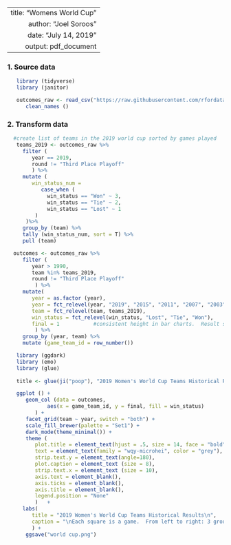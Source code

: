 ----
   title: "Womens World Cup"
   author: "Joel Soroos"
   date: "July 14, 2019"
   output: pdf_document
---

### 1. Source data
```r

   library (tidyverse)
   library (janitor) 

   outcomes_raw <- read_csv("https://raw.githubusercontent.com/rfordatascience/tidytuesday/master/data/2019/2019-07-09/wwc_outcomes.csv") %>%
      clean_names () 
```
   
### 2. Transform data
```r

  #create list of teams in the 2019 world cup sorted by games played
   teams_2019 <- outcomes_raw %>%
     filter (
        year == 2019,
        round != "Third Place Playoff" 
        ) %>%
     mutate (
        win_status_num = 
           case_when (
             win_status == "Won" ~ 3,
             win_status == "Tie" ~ 2,
             win_status == "Lost" ~ 1
         )
      )%>%
     group_by (team) %>%
     tally (win_status_num, sort = T) %>%
     pull (team)

  outcomes <- outcomes_raw %>%
     filter (
        year > 1990,
        team %in% teams_2019,
        round != "Third Place Playoff" 
         ) %>%
     mutate(
        year = as.factor (year),
        year = fct_relevel(year, "2019", "2015", "2011", "2007", "2003", "1999", "1995", "1991"), 
        team = fct_relevel(team, teams_2019), 
        win_status = fct_relevel(win_status, "Lost", "Tie", "Won"), 
        final = 1           #consistent height in bar charts.  Result signified by color.
         ) %>%
     group_by (year, team) %>%
     mutate (game_team_id = row_number()) 
```

```r

   library (ggdark)
   library (emo)
   library (glue)
   
   title <- glue(ji("poop"), "2019 Women's World Cup Teams Historical Results\n")

   ggplot () +
      geom_col (data = outcomes,
             aes(x = game_team_id, y = final, fill = win_status)
         ) +
      facet_grid(team ~ year, switch = "both") +
      scale_fill_brewer(palette = "Set1") +
      dark_mode(theme_minimal()) +
      theme (
         plot.title = element_text(hjust = .5, size = 14, face = "bold"), 
         text = element_text(family = "wqy-microhei", color = "grey"),
         strip.text.y = element_text(angle=180),
         plot.caption = element_text (size = 8),
         strip.text.x = element_text (size = 10),
         axis.text = element_blank(),
         axis.ticks = element_blank(),
         axis.title = element_blank(),
         legend.position = "None"
         )   +
     labs(
        title = "2019 Women's World Cup Teams Historical Results\n",
        caption = "\nEach square is a game.  From left to right: 3 group games, round of 16, quarterfinal, semifinal and final.  Green=win, blue=tie, red=loss. \nSource: data.world via R4DS Tidy Tuesday.   |   Visualization: Joel Soroos @soroosj"
        ) +
      ggsave("world cup.png")
```
